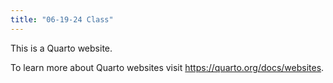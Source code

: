 ```yaml
---
title: "06-19-24 Class"
---
```


This is a Quarto website.

To learn more about Quarto websites visit <https://quarto.org/docs/websites>.
